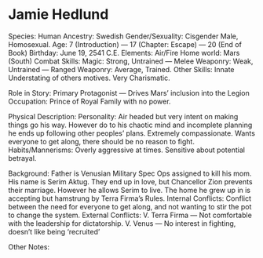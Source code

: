 # Jamie Hedlund

Species: Human
Ancestry: Swedish
Gender/Sexuality: Cisgender Male, Homosexual.
Age: 7 (Introduction) — 17 (Chapter: Escape) — 20 (End of Book)
Birthday: June 19, 2541 C.E.
Elements: Air/Fire
Home world: Mars (South)
Combat Skills: Magic: Strong, Untrained — Melee Weaponry: Weak, Untrained — Ranged Weaponry: Average, Trained.
Other Skills: Innate Understating of others motives. Very Charismatic.

Role in Story: Primary Protagonist — Drives Mars’ inclusion into the Legion
Occupation: Prince of Royal Family with no power.

Physical Description:
Personality: Air headed but very intent on making things go his way. However do to his chaotic mind and incomplete planning he ends up following other peoples’ plans. Extremely compassionate. Wants everyone to get along, there should be no reason to fight.
Habits/Mannerisms: Overly aggressive at times. Sensitive about potential betrayal.

Background: Father is Venusian Military Spec Ops assigned to kill his mom. His name is Serim Aktug. They end up in love, but Chancellor Zion prevents their marriage. However he allows Serim to live. The home he grew up in is accepting but hamstrung by Terra Firma’s Rules.
Internal Conflicts: Conflict between the need for everyone to get along, and not wanting to stir the pot to change the system.
External Conflicts: V. Terra Firma — Not comfortable with the leadership for dictatorship.
V. Venus — No interest in fighting, doesn’t like being ‘recruited’

Other Notes:
